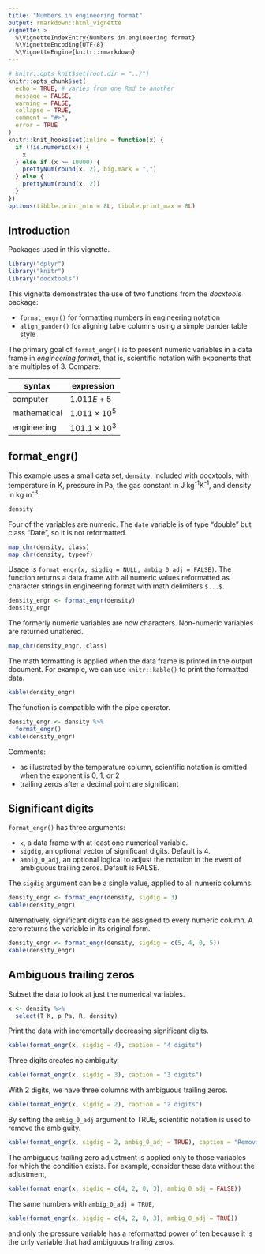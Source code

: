 ---
title: "Numbers in engineering format"
output: rmarkdown::html_vignette
vignette: >
  %\VignetteIndexEntry{Numbers in engineering format}
  %\VignetteEncoding{UTF-8}
  %\VignetteEngine{knitr::rmarkdown}
---

```{r setup, echo = FALSE, message = FALSE}
# knitr::opts_knit$set(root.dir = "../")
knitr::opts_chunk$set(
  echo = TRUE, # varies from one Rmd to another
  message = FALSE,
  warning = FALSE,
  collapse = TRUE,
  comment = "#>",
  error = TRUE
)
knitr::knit_hooks$set(inline = function(x) {
  if (!is.numeric(x)) {
    x
  } else if (x >= 10000) {
    prettyNum(round(x, 2), big.mark = ",")
  } else {
    prettyNum(round(x, 2))
  }
})
options(tibble.print_min = 8L, tibble.print_max = 8L)
```

## Introduction

Packages used in this vignette. 

```{r}
library("dplyr")
library("knitr")
library("docxtools")
```

This vignette demonstrates the use of two functions from the *docxtools* package: 

- `format_engr()` for formatting numbers in engineering notation  
- `align_pander()` for aligning table columns using a simple pander table style 

The primary goal of `format_engr()` is to present numeric variables in a data frame in *engineering format*, that is, scientific notation with exponents that are multiples of 3. Compare: 

|syntax         |expression           |
|---------------|---------------------|
|computer       |$1.011E+5$           | 
|mathematical   |$1.011\times10^{5}$  |
|engineering    |$101.1\times10^{3}$  |


## format_engr()

This example uses a small data set, `density`, included with docxtools, with temperature in K, pressure in Pa, the gas constant in J kg^-1^K^-1^, and density in kg m^-3^.   

```{r}
density
```

Four of the variables are numeric. The `date` variable is of type "double" but class "Date", so it is not reformatted. 

```{r}
map_chr(density, class)
map_chr(density, typeof)
```

Usage is `format_engr(x, sigdig = NULL, ambig_0_adj = FALSE)`. The function returns a data frame with all numeric values reformatted as character strings in engineering format with math delimiters `$...$`.  

```{r}
density_engr <- format_engr(density)
density_engr
```

The formerly numeric variables are now characters.  Non-numeric variables are returned unaltered.

```{r}
map_chr(density_engr, class)
```

The math formatting is applied when the data frame is printed in the output document.  For example, we can use `knitr::kable()` to print the formatted data.  

```{r}
kable(density_engr)
```

The function is compatible with the pipe operator. 

```{r}
density_engr <- density %>%
  format_engr()
kable(density_engr)
```

Comments: 

- as illustrated by the temperature column, scientific notation is omitted when the exponent is 0, 1, or 2 
- trailing zeros after a decimal point are significant 

## Significant digits

`format_engr()` has three arguments: 

- `x`, a data frame with at least one numerical variable. 
- `sigdig`, an optional vector of significant digits. Default is 4. 
- `ambig_0_adj`, an optional logical to adjust the notation in the event of ambiguous trailing zeros. Default is FALSE. 

The `sigdig` argument can be a single value, applied to all numeric columns. 

```{r}
density_engr <- format_engr(density, sigdig = 3)
kable(density_engr)
```

Alternatively, significant digits can be assigned to every numeric column. A zero returns the variable in its original form.   

```{r}
density_engr <- format_engr(density, sigdig = c(5, 4, 0, 5))
kable(density_engr)
```

## Ambiguous trailing zeros

Subset the data to look at just the numerical variables. 

```{r}
x <- density %>%
  select(T_K, p_Pa, R, density)
```

Print the data with incrementally decreasing significant digits. 

```{r}
kable(format_engr(x, sigdig = 4), caption = "4 digits")
```

Three digits creates no ambiguity. 

```{r}
kable(format_engr(x, sigdig = 3), caption = "3 digits")
```

With 2 digits, we have three columns with ambiguous trailing zeros. 

```{r}
kable(format_engr(x, sigdig = 2), caption = "2 digits")
```

By setting the `ambig_0_adj` argument to TRUE, scientific notation is used to remove the ambiguity. 

```{r}
kable(format_engr(x, sigdig = 2, ambig_0_adj = TRUE), caption = "Removing ambiguity")
```

The ambiguous trailing zero adjustment is applied only to those variables for which the condition exists. For example, consider these data without the adjustment,

```{r}
kable(format_engr(x, sigdig = c(4, 2, 0, 3), ambig_0_adj = FALSE))
```

The same numbers with `ambig_0_adj = TRUE`, 

```{r}
kable(format_engr(x, sigdig = c(4, 2, 0, 3), ambig_0_adj = TRUE))
```

and only the pressure variable has a reformatted power of ten because it is the only variable that had ambiguous trailing zeros.
